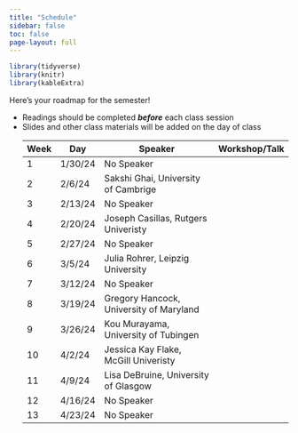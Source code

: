 ```yaml
---
title: "Schedule"
sidebar: false
toc: false
page-layout: full
---
```


```r
library(tidyverse)
library(knitr)
library(kableExtra)
```

Here's your roadmap for the semester!

<ul class="icon-list">

<li><i class="fas fa-book-reader"></i> Readings should be completed ***before*** each class session</li>

<li><i class="fas fa-tv"></i> Slides and other class materials will be added on the day of class</li>

| Week  | Day  | Speaker | Workshop/Talk |
|---|---|---|---|
| 1 | 1/30/24 | No Speaker |  |
| 2 | 2/6/24 | Sakshi Ghai, University of Cambrige |  |
| 3 | 2/13/24 | No Speaker |  |
| 4 | 2/20/24 | Joseph Casillas, Rutgers Univeristy |  |
| 5 | 2/27/24 | No Speaker |  |
| 6 | 3/5/24 | Julia Rohrer, Leipzig University |  |
| 7 | 3/12/24 | No Speaker |  |
| 8 | 3/19/24 | Gregory Hancock, University of Maryland |  |
| 9 | 3/26/24 | Kou Murayama, University of Tubingen |  |
| 10 | 4/2/24 | Jessica Kay Flake, McGill Univeristy |  |
| 11 | 4/9/24 | Lisa DeBruine, University of Glasgow  |  |
| 12 | 4/16/24 | No Speaker |  |
| 13 | 4/23/24 | No Speaker |  |